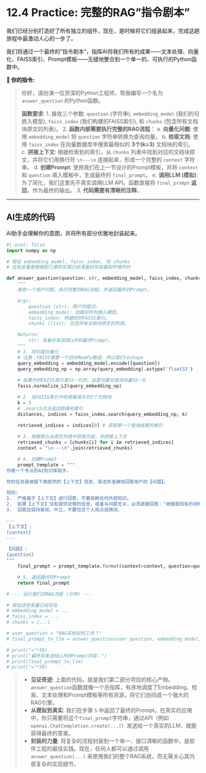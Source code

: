 # 12.4 Practice: 完整的RAG"指令剧本"

我们已经分别打造好了所有独立的组件，现在，是时候将它们组装起来，完成这趟旅程中最激动人心的一步了。

我们将通过一个最终的"指令剧本"，指挥AI将我们所有的成果——文本处理、向量化、FAISS索引、Prompt模板——无缝地整合到一个单一的、可执行的Python函数中。

::: {.callout-note title="最终指令：组装RAG问答函数" icon="fas-cogs"}

**👤 你的指令:**

> 你好，请扮演一位资深的Python工程师，帮我编写一个名为 `answer_question` 的Python函数。
>
> **函数要求**:
> 1.  接收三个参数: `question` (字符串), `embedding_model` (我们的句嵌入模型), `faiss_index` (我们构建的FAISS索引), 和 `chunks` (包含所有文档块原文的列表)。
> 2.  **函数内部需要执行完整的RAG流程**：
>     a.  **向量化问题**: 使用 `embedding_model` 将 `question` 字符串转换为查询向量。
>     b.  **检索文档**: 使用 `faiss_index` 在向量数据库中搜索最相似的 **3个(k=3)** 文档块的索引。
>     c.  **拼接上下文**: 根据检索到的索引，从 `chunks` 列表中找到对应的文档块原文，并将它们用换行符 `\n---\n` 连接起来，形成一个完整的 `context` 字符串。
>     d.  **创建Prompt**: 使用我们在上一节设计的Prompt模板，并将 `context` 和 `question` 填入模板中，生成最终的 `final_prompt`。
>     e.  **调用LLM (模拟)**: 为了简化，我们这里先不真实调用LLM API。函数直接将 `final_prompt` **返回**，作为最终的输出。
> 3.  **代码需要有清晰的注释**。

:::

---

## AI生成的代码

AI助手会理解你的意图，并将所有部分优雅地封装起来。

```python
#| eval: false
import numpy as np

# 假设 embedding_model, faiss_index, 和 chunks
# 这些变量是根据前几章的实践已经准备好并加载到环境中的

def answer_question(question: str, embedding_model, faiss_index, chunks: list):
    """
    接收一个用户问题，执行完整的RAG流程，并返回最终的Prompt。

    Args:
        question (str): 用户的提问。
        embedding_model: 加载好的句嵌入模型。
        faiss_index: 构建好的FAISS索引。
        chunks (list): 包含所有文档块原文的列表。

    Returns:
        str: 准备好发送给LLM的最终Prompt。
    """
    # 1. 将问题向量化
    # 注意：FAISS需要一个2D的NumPy数组，所以我们reshape
    query_embedding = embedding_model.encode([question])
    query_embedding_np = np.array(query_embedding).astype('float32')
    
    # 如果你的FAISS索引是归一化的，这里也要对查询向量归一化
    faiss.normalize_L2(query_embedding_np)

    # 2. 在FAISS索引中检索最相关的3个文档块
    k = 3
    # .search方法返回距离和索引
    distances, indices = faiss_index.search(query_embedding_np, k)
    
    retrieved_indices = indices[0] # 获取第一个查询结果的索引

    # 3. 根据索引从原文列表中获取内容，并拼接上下文
    retrieved_chunks = [chunks[i] for i in retrieved_indices]
    context = "\n---\n".join(retrieved_chunks)

    # 4. 创建Prompt
    prompt_template = """
你是一个专业的AI知识库助手。

你的任务是根据下面提供的【上下文】信息，简洁并准确地回答用户的【问题】。

规则:
1.  严格基于【上下文】进行回答，不要依赖任何外部知识。
2.  如果【上下文】没有提供足够的信息，或者与问题无关，必须直接回答："根据我现有的资料，无法回答这个问题。"
3.  回答应保持客观、中立，不要包含个人观点或猜测。

---
【上下文】:
{context}
---

【问题】:
{question}
"""
    final_prompt = prompt_template.format(context=context, question=question)

    # 5. 返回最终的Prompt
    return final_prompt

# --- 运行我们的RAG流程 (示例) ---

# 假设这些变量已经存在
# embedding_model = ...
# faiss_index = ...
# chunks = [...]

# user_question = "RAG系统如何工作？"
# final_prompt_to_llm = answer_question(user_question, embedding_model, faiss_index, chunks)

# print("="*50)
# print("最终将发送给LLM的Prompt内容：")
# print(final_prompt_to_llm)
# print("="*50)

```

::: {.callout-note title="里程碑：一个完整的RAG引擎"}
>
> *   **见证奇迹**: 上面的代码，就是我们第二部分项目的核心产物。`answer_question`函数就像一个总指挥，有序地调度了Embedding、检索、文本处理和Prompt模板等所有资源，将它们协同成一个强大的RAG引擎。
> *   **从模拟到真实**: 我们在步骤 `5` 中返回了最终的Prompt。在真实的应用中，你只需要将这个`final_prompt`字符串，通过API（例如 `openai.ChatCompletion.create(...)`）发送给一个真实的LLM，就能获得最终的答案。
> *   **封装的力量**: 将复杂的流程封装到一个单一、接口清晰的函数中，是软件工程的最佳实践。现在，任何人都可以通过调用 `answer_question(...)` 来使用我们的整个RAG系统，而无需关心其内部复杂的实现细节。
:::
